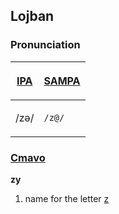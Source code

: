 ==Lojban==
===Pronunciation===
{| border=1 cellpadding=5
! [[w:International Phonetic Alphabet|IPA]] !! [[w:SAMPA|SAMPA]]
|-
| /zə/ || <tt>/z@/</tt>
|}

===[[Cmavo]]===
'''zy'''
#name for the letter [[z]]